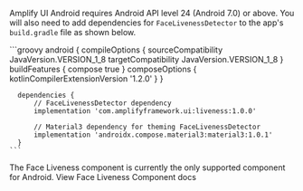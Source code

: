 
Amplify UI Android requires Android API level 24 (Android 7.0) or above. You will also need to add dependencies for `FaceLivenessDetector` to the app's `build.gradle` file as shown below.

<ExampleCode>
    ```groovy
      android {
          compileOptions {
              sourceCompatibility JavaVersion.VERSION_1_8
              targetCompatibility JavaVersion.VERSION_1_8
          }
          buildFeatures {
              compose true
          }
          composeOptions {
             kotlinCompilerExtensionVersion '1.2.0'
          }
      }
      
      dependencies {
          // FaceLivenessDetector dependency
          implementation 'com.amplifyframework.ui:liveness:1.0.0'
          
          // Material3 dependency for theming FaceLivenessDetector
          implementation 'androidx.compose.material3:material3:1.0.1'
      }
    ```
</ExampleCode>

<Alert role="none" variation="info">
  <Text color="inherit">
    The Face Liveness component is currently the only supported component for
    Android.
  </Text>
  <Link href="/android/connected-components/liveness">
    View Face Liveness Component docs
  </Link>
</Alert>

